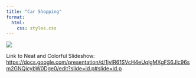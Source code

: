 ```yaml
---
title: "Car Shopping"
format:
  html:
    css: styles.css
---
```


<div class="carousel-window">

![](images/lucid-air.jpg){.carousel-image}

</div>


Link to Neat and Colorful Slideshow:
<https://docs.google.com/presentation/d/1jvlR61SVcH4eUqlgMXgFS6Jlc96sm2GNQjcybW0Dge0/edit?slide=id.p#slide=id.p>